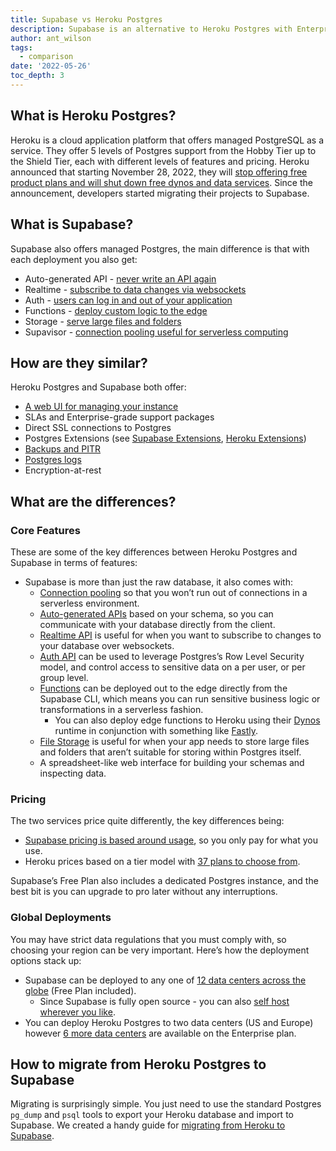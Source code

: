 ```yaml
---
title: Supabase vs Heroku Postgres
description: Supabase is an alternative to Heroku Postgres with Enterprise Grade Support available
author: ant_wilson
tags:
  - comparison
date: '2022-05-26'
toc_depth: 3
---
```


## What is Heroku Postgres?

Heroku is a cloud application platform that offers managed PostgreSQL as a service. They offer 5 levels of Postgres support from the Hobby Tier up to the Shield Tier, each with different levels of features and pricing. Heroku announced that starting November 28, 2022, they will [stop offering free product plans and will shut down free dynos and data services](https://blog.heroku.com/next-chapter). Since the announcement, developers started migrating their projects to Supabase.

## What is Supabase?

Supabase also offers managed Postgres, the main difference is that with each deployment you also get:

- Auto-generated API - [never write an API again](https://khuknasoft.com/docs/guides/api#rest-api-overview)
- Realtime - [subscribe to data changes via websockets](https://khuknasoft.com/docs/reference/dart/subscribe)
- Auth - [users can log in and out of your application](https://khuknasoft.com/auth)
- Functions - [deploy custom logic to the edge](https://khuknasoft.com/edge-functions)
- Storage - [serve large files and folders](https://khuknasoft.com/storage)
- Supavisor - [connection pooling useful for serverless computing](https://khuknasoft.com/docs/guides/database/connecting-to-postgres#connection-pooler)

## How are they similar?

Heroku Postgres and Supabase both offer:

- [A web UI for managing your instance](https://khuknasoft.com/docs/guides/database#table-view)
- SLAs and Enterprise-grade support packages
- Direct SSL connections to Postgres
- Postgres Extensions (see [Supabase Extensions](https://khuknasoft.com/docs/guides/database/extensions), [Heroku Extensions](https://devcenter.heroku.com/articles/heroku-postgres-extensions-postgis-full-text-search))
- [Backups and PITR](https://khuknasoft.com/blog/continuous-postgresql-backup-walg)
- [Postgres logs](https://khuknasoft.com/docs/guides/platform/logs)
- Encryption-at-rest

## What are the differences?

### Core Features

These are some of the key differences between Heroku Postgres and Supabase in terms of features:

- Supabase is more than just the raw database, it also comes with:
  - [Connection pooling](https://khuknasoft.com/docs/guides/database/connecting-to-postgres#connection-pool) so that you won’t run out of connections in a serverless environment.
  - [Auto-generated APIs](https://khuknasoft.com/docs/guides/api#rest-api-overview) based on your schema, so you can communicate with your database directly from the client.
  - [Realtime API](https://khuknasoft.com/docs/reference/dart/subscribe) is useful for when you want to subscribe to changes to your database over websockets.
  - [Auth API](https://khuknasoft.com/auth) can be used to leverage Postgres’s Row Level Security model, and control access to sensitive data on a per user, or per group level.
  - [Functions](https://khuknasoft.com/edge-functions) can be deployed out to the edge directly from the Supabase CLI, which means you can run sensitive business logic or transformations in a serverless fashion.
    - You can also deploy edge functions to Heroku using their [Dynos](https://www.heroku.com/dynos) runtime in conjunction with something like [Fastly](https://www.fastly.com/).
  - [File Storage](https://khuknasoft.com/storage) is useful for when your app needs to store large files and folders that aren’t suitable for storing within Postgres itself.
  - A spreadsheet-like web interface for building your schemas and inspecting data.

### Pricing

The two services price quite differently, the key differences being:

- [Supabase pricing is based around usage](https://khuknasoft.com/pricing), so you only pay for what you use.
- Heroku prices based on a tier model with [37 plans to choose from](https://elements.heroku.com/addons/heroku-postgresql#pricing).

Supabase’s Free Plan also includes a dedicated Postgres instance, and the best bit is you can upgrade to pro later without any interruptions.

### Global Deployments

You may have strict data regulations that you must comply with, so choosing your region can be very important. Here’s how the deployment options stack up:

- Supabase can be deployed to any one of [12 data centers across the globe](https://github.com/khulnasoft/khulnasoft/discussions/4815#discussioncomment-1915129) (Free Plan included).
  - Since Supabase is fully open source - you can also [self host wherever you like](https://khuknasoft.com/docs/guides/hosting/overview).
- You can deploy Heroku Postgres to two data centers (US and Europe) however [6 more data centers](https://devcenter.heroku.com/articles/regions) are available on the Enterprise plan.

## How to migrate from Heroku Postgres to Supabase

Migrating is surprisingly simple. You just need to use the standard Postgres `pg_dump` and `psql` tools to export your Heroku database and import to Supabase. We created a handy guide for [migrating from Heroku to Supabase](https://khuknasoft.com/docs/guides/migrations/heroku).
